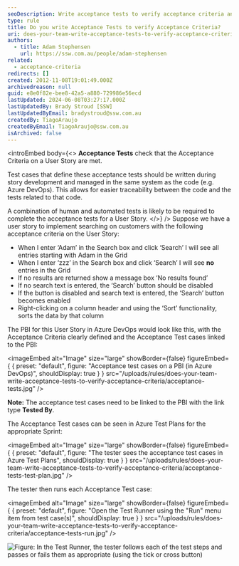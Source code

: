 ```yaml
---
seoDescription: Write acceptance tests to verify acceptance criteria and ensure user stories meet requirements.
type: rule
title: Do you write Acceptance Tests to verify Acceptance Criteria?
uri: does-your-team-write-acceptance-tests-to-verify-acceptance-criteria
authors:
  - title: Adam Stephensen
    url: https://ssw.com.au/people/adam-stephensen
related:
  - acceptance-criteria
redirects: []
created: 2012-11-08T19:01:49.000Z
archivedreason: null
guid: e8e0f82e-bee8-42a5-a880-729986e56ecd
lastUpdated: 2024-06-08T03:27:17.000Z
lastUpdatedBy: Brady Stroud [SSW]
lastUpdatedByEmail: bradystroud@ssw.com.au
createdBy: TiagoAraujo
createdByEmail: TiagoAraujo@ssw.com.au
isArchived: false
---
```


<introEmbed
  body={<>
**Acceptance Tests** check that the Acceptance Criteria on a User Story are met.

Test cases that define these acceptance tests should be written during story development and managed in the same system as the code (e.g. Azure DevOps). This allows for easier traceability between the code and the tests related to that code.

A combination of human and automated tests is likely to be required to complete the acceptance tests for a User Story.
  </>}
/>
Suppose we have a user story to implement searching on customers with the following acceptance criteria on the User Story:

- When I enter ‘Adam’ in the Search box and click ‘Search’ I will see all entries starting with Adam in the Grid
- When I enter ‘zzz’ in the Search box and click ‘Search’ I will see **no** entries in the Grid
- If no results are returned show a message box ‘No results found’
- If no search text is entered, the ‘Search’ button should be disabled
- If the button is disabled and search text is entered, the ‘Search’ button becomes enabled
- Right-clicking on a column header and using the ‘Sort’ functionality, sorts the data by that column

The PBI for this User Story in Azure DevOps would look like this, with the Acceptance Criteria clearly defined and the Acceptance Test cases linked to the PBI:


<imageEmbed
  alt="Image"
  size="large"
  showBorder={false}
  figureEmbed={ {
    preset: "default",
    figure: "Acceptance test cases on a PBI (in Azure DevOps)",
    shouldDisplay: true
  } }
  src="/uploads/rules/does-your-team-write-acceptance-tests-to-verify-acceptance-criteria/acceptance-tests.jpg"
/>

**Note:** The acceptance test cases need to be linked to the PBI with the link type **Tested By**.

The Acceptance Test cases can be seen in Azure Test Plans for the appropriate Sprint:


<imageEmbed
  alt="Image"
  size="large"
  showBorder={false}
  figureEmbed={ {
    preset: "default",
    figure: "The tester sees the acceptance test cases in Azure Test Plans",
    shouldDisplay: true
  } }
  src="/uploads/rules/does-your-team-write-acceptance-tests-to-verify-acceptance-criteria/acceptance-tests-test-plan.jpg"
/>

The tester then runs each Acceptance Test case:


<imageEmbed
  alt="Image"
  size="large"
  showBorder={false}
  figureEmbed={ {
    preset: "default",
    figure: "Open the Test Runner using the \"Run\" menu item from test case(s)",
    shouldDisplay: true
  } }
  src="/uploads/rules/does-your-team-write-acceptance-tests-to-verify-acceptance-criteria/acceptance-tests-run.jpg"
/>

![Figure: In the Test Runner, the tester follows each of the test steps and passes or fails them as appropriate (using the tick or cross button)
](acceptance-tests-run-steps.jpg)
